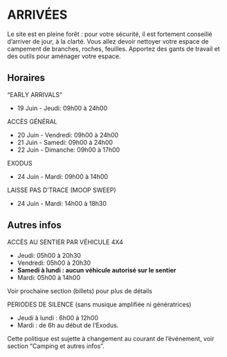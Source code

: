 # ARRIVÉES {-}

Le site est en pleine forêt : pour votre sécurité, il est fortement conseillé d’arriver de jour, à la clarté. 
Vous allez devoir nettoyer votre espace de campement de branches, roches, feuilles. Apportez des gants de travail et des outils pour aménager votre espace. 

<h2><span> Horaires </span></h2> 

"EARLY ARRIVALS" 

* 19 Juin - Jeudi: 09h00 à 24h00 

ACCÈS GÉNÉRAL 

* 20 Juin - Vendredi: 09h00 à 24h00 
* 21 Juin - Samedi: 09h00 à 24h00  
* 22 Juin - Dimanche: 09h00 à 17h00 

EXODUS 

* 24 Juin - Mardi: 09h00 à 14h00 

LAISSE PAS D’TRACE (MOOP SWEEP)

* 24 Juin - Mardi: 14h00 à 18h30


<h2><span> Autres infos </span></h2> 


ACCÈS AU SENTIER PAR VÉHICULE 4X4


* Jeudi: 05h00 à 20h30
* Vendredi: 05h00 à 20h30 
* **Samedi à lundi : aucun véhicule autorisé sur le sentier**
* Mardi: 05h00 à 14h00 

Voir prochaine section (billets) pour plus de détails


PERIODES DE SILENCE (sans musique amplifiée ni génératrices) 

* Jeudi à lundi :  6h00 à 12h00 
* Mardi : de 6h au début de l'Exodus. 

Cette politique est sujette à changement au courant de l’événement, voir section "Camping et autres infos".
